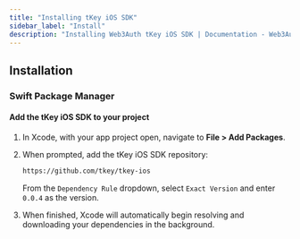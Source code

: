 ```yaml
---
title: "Installing tKey iOS SDK"
sidebar_label: "Install"
description: "Installing Web3Auth tKey iOS SDK | Documentation - Web3Auth"
---
```


## Installation

### Swift Package Manager

#### Add the tKey iOS SDK to your project

1. In Xcode, with your app project open, navigate to **File > Add Packages**.

1. When prompted, add the tKey iOS SDK repository:

   ```sh
   https://github.com/tkey/tkey-ios
   ```

   From the `Dependency Rule` dropdown, select `Exact Version` and enter `0.0.4` as the version.

1. When finished, Xcode will automatically begin resolving and downloading your dependencies in the
   background.
